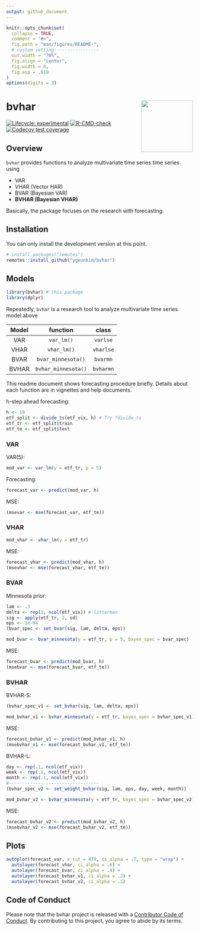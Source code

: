 ```yaml
---
output: github_document
---
```


<!-- README.md is generated from README.Rmd. Please edit that file -->

```r
knitr::opts_chunk$set(
  collapse = TRUE,
  comment = "#>",
  fig.path = "man/figures/README-",
  # custom setting-----------------
  out.width = "70%",
  fig.align = "center",
  fig.width = 6,
  fig.asp = .618
)
options(digits = 3)
```

# bvhar <img src='man/figures/logo.png' align="right" height="139" />

<!-- badges: start -->
[![Lifecycle: experimental](https://img.shields.io/badge/lifecycle-experimental-orange.svg)](https://lifecycle.r-lib.org/articles/stages.html#experimental)
[![R-CMD-check](https://github.com/ygeunkim/bvhar/workflows/R-CMD-check/badge.svg)](https://github.com/ygeunkim/bvhar/actions)
[![Codecov test coverage](https://codecov.io/gh/ygeunkim/bvhar/graph/badge.svg)](https://app.codecov.io/gh/ygeunkim/bvhar)
<!-- badges: end -->

## Overview

`bvhar` provides functions to analyze multivariate time series time series using

- VAR
- VHAR (Vector HAR)
- BVAR (Bayesian VAR)
- **BVHAR (Bayesian VHAR)**

Basically, the package focuses on the research with forecasting.

## Installation

You can only install the development version at this point.

```r
# install.packages("remotes")
remotes::install_github("ygeunkim/bvhar")
```

## Models

```r
library(bvhar) # this package
library(dplyr)
```

Repeatedly, `bvhar` is a research tool to analyze multivariate time series model above

| Model | function | class |  
|:-----:|:--------:|:--:|  
| VAR | `var_lm()` | `varlse` |  
| VHAR | `vhar_lm()` | `vharlse` |  
| BVAR | `bvar_minnesota()` | `bvarmn` |  
| BVHAR | `bvhar_minnesota()` | `bvharmn` |  

This readme document shows forecasting procedure briefly.
Details about each function are in vignettes and help documents.

h-step ahead forecasting:

```r
h <- 19
etf_split <- divide_ts(etf_vix, h) # Try ?divide_ts
etf_tr <- etf_split$train
etf_te <- etf_split$test
```

### VAR

VAR(5):

```r
mod_var <- var_lm(y = etf_tr, p = 5)
```

Forecasting:

```r
forecast_var <- predict(mod_var, h)
```

MSE:

```r
(msevar <- mse(forecast_var, etf_te))
```

### VHAR

```r
mod_vhar <- vhar_lm(y = etf_tr)
```

MSE:

```r
forecast_vhar <- predict(mod_vhar, h)
(msevhar <- mse(forecast_vhar, etf_te))
```

### BVAR

Minnesota prior:

```r
lam <- .3
delta <- rep(1, ncol(etf_vix)) # litterman
sig <- apply(etf_tr, 2, sd)
eps <- 1e-04
(bvar_spec <- set_bvar(sig, lam, delta, eps))
```

```r
mod_bvar <- bvar_minnesota(y = etf_tr, p = 5, bayes_spec = bvar_spec)
```

MSE:

```r
forecast_bvar <- predict(mod_bvar, h)
(msebvar <- mse(forecast_bvar, etf_te))
```

### BVHAR

BVHAR-S:

```r
(bvhar_spec_v1 <- set_bvhar(sig, lam, delta, eps))
```

```r
mod_bvhar_v1 <- bvhar_minnesota(y = etf_tr, bayes_spec = bvhar_spec_v1)
```

MSE:

```r
forecast_bvhar_v1 <- predict(mod_bvhar_v1, h)
(msebvhar_v1 <- mse(forecast_bvhar_v1, etf_te))
```

BVHAR-L:

```r
day <- rep(.1, ncol(etf_vix))
week <- rep(.1, ncol(etf_vix))
month <- rep(.1, ncol(etf_vix))
#----------------------------------
(bvhar_spec_v2 <- set_weight_bvhar(sig, lam, eps, day, week, month))
```

```r
mod_bvhar_v2 <- bvhar_minnesota(y = etf_tr, bayes_spec = bvhar_spec_v2)
```

MSE:

```r
forecast_bvhar_v2 <- predict(mod_bvhar_v2, h)
(msebvhar_v2 <- mse(forecast_bvhar_v2, etf_te))
```

## Plots

```r
autoplot(forecast_var, x_cut = 870, ci_alpha = .7, type = "wrap") +
  autolayer(forecast_vhar, ci_alpha = .6) +
  autolayer(forecast_bvar, ci_alpha = .4) +
  autolayer(forecast_bvhar_v1, ci_alpha = .2) +
  autolayer(forecast_bvhar_v2, ci_alpha = .1)
```


## Code of Conduct
  
  Please note that the bvhar project is released with a [Contributor Code of Conduct](https://contributor-covenant.org/version/2/0/CODE_OF_CONDUCT.html). By contributing to this project, you agree to abide by its terms.
